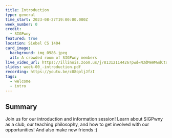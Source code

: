 ```yaml
---
title: Introduction
type: general
time_start: 2023-08-27T19:00:00.000Z
week_number: 0
credit:
  - SIGPwny
featured: true
location: Siebel CS 1404
card_image:
  background: img_0986.jpeg
  alt: A crowded room of SIGPwny members
live_video_url: https://illinois.zoom.us/j/81312114426?pwd=N3dMeWMwdCtqNVRvWnJOeTR5WGlSZz09
slides: week-00_-introduction.pdf
recording: https://youtu.be/c08qoljJfzI
tags:
  - welcome
  - intro
---
```

## Summary
Join us for our introduction and information session! Learn about SIGPwny as a club, our teaching philosophy, and how to get involved with our opportunities! And also make new friends :)